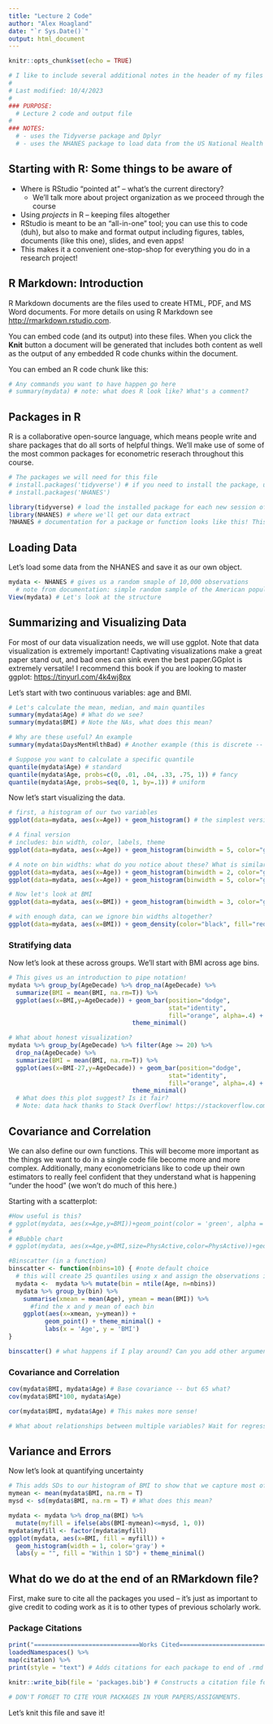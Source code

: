 ```yaml
---
title: "Lecture 2 Code"
author: "Alex Hoagland"
date: "`r Sys.Date()`"
output: html_document
---
```


```r
knitr::opts_chunk$set(echo = TRUE)
```

```r
# I like to include several additional notes in the header of my files here:
#
# Last modified: 10/4/2023
#
### PURPOSE:
  # Lecture 2 code and output file
# 
### NOTES:
  # - uses the Tidyverse package and Dplyr
  # - uses the NHANES package to load data from the US National Health and Nutrition Examination Survey (NHANES, 1999-2004). 
```

## Starting with R: Some things to be aware of

-   Where is RStudio "pointed at" -- what's the current directory?
    -   We'll talk more about project organization as we proceed through the course
-   Using *projects* in R -- keeping files altogether
-   RStudio is meant to be an "all-in-one" tool; you can use this to code (duh), but also to make and format output including figures, tables, documents (like this one), slides, and even apps!
-   This makes it a convenient one-stop-shop for everything you do in a research project!

## R Markdown: Introduction

R Markdown documents are the files used to create HTML, PDF, and MS Word documents. For more details on using R Markdown see <http://rmarkdown.rstudio.com>.

You can embed code (and its output) into these files. When you click the **Knit** button a document will be generated that includes both content as well as the output of any embedded R code chunks within the document.

You can embed an R code chunk like this:

```r
# Any commands you want to have happen go here
# summary(mydata) # note: what does R look like? What's a comment? 
```

## Packages in R

R is a collaborative open-source language, which means people write and share packages that do all sorts of helpful things. We'll make use of some of the most common packages for econometric reserach throughout this course.

```r
# The packages we will need for this file
# install.packages('tidyverse') # if you need to install the package, uncomment this line.
# install.packages('NHANES')

library(tidyverse) # load the installed package for each new session of R
library(NHANES) # where we'll get our data extract
?NHANES # documentation for a package or function looks like this! This one gives us a list of all variables we could want
```

## Loading Data
Let's load some data from the NHANES and save it as our own object. 

```r
mydata <- NHANES # gives us a random smaple of 10,000 observations
  # note from documentation: simple random sample of the American population
View(mydata) # Let's look at the structure
```

## Summarizing and Visualizing Data
For most of our data visualization needs, we will use ggplot. Note that data visualization is extremely important! Captivating visualizations make a great paper stand out, and bad ones can sink even the best paper.GGplot is extremely versatile! I recommend this book if you are looking to master ggplot: <https://tinyurl.com/4k4wj8px> 

Let's start with two continuous variables: age and BMI.
```r
# Let's calculate the mean, median, and main quantiles
summary(mydata$Age) # What do we see? 
summary(mydata$BMI) # Note the NAs, what does this mean? 

# Why are these useful? An example
summary(mydata$DaysMentHlthBad) # Another example (this is discrete -- what do we get from the difference between the mean and the median?)

# Suppose you want to calculate a specific quantile
quantile(mydata$Age) # standard
quantile(mydata$Age, probs=c(0, .01, .04, .33, .75, 1)) # fancy
quantile(mydata$Age, probs=seq(0, 1, by=.1)) # uniform
```
Now let's start visualizing the data. 

```r
# first, a histogram of our two variables
ggplot(data=mydata, aes(x=Age)) + geom_histogram() # the simplest version. How can we clean it up? Let's do this live. 

# A final version 
# includes: bin width, color, labels, theme
ggplot(data=mydata, aes(x=Age)) + geom_histogram(binwidth = 5, color="gray", fill="blue", alpha=.6) + labs(y = "") + theme_minimal()

# A note on bin widths: what do you notice about these? What is similar/different? 
ggplot(data=mydata, aes(x=Age)) + geom_histogram(binwidth = 2, color="gray", fill="blue", alpha=.6) + labs(y = "") + theme_minimal()
ggplot(data=mydata, aes(x=Age)) + geom_histogram(binwidth = 5, color="gray", fill="blue", alpha=.6) + labs(y = "") + theme_minimal()

# Now let's look at BMI
ggplot(data=mydata, aes(x=BMI)) + geom_histogram(binwidth = 3, color="gray", fill="red", alpha=.6) + labs(y = "") + theme_minimal()

# with enough data, can we ignore bin widths altogether? 
ggplot(data=mydata, aes(x=BMI)) + geom_density(color="black", fill="red", alpha=.6) + labs(y = "") + theme_minimal()
```

### Stratifying data
Now let's look at these across groups. We'll start with BMI across age bins. 
```r
# This gives us an introduction to pipe notation!
mydata %>% group_by(AgeDecade) %>% drop_na(AgeDecade) %>% 
  summarize(BMI = mean(BMI, na.rm=T)) %>% 
  ggplot(aes(x=BMI,y=AgeDecade)) + geom_bar(position="dodge",
                                            stat="identity", 
                                            fill="orange", alpha=.4) +
                                  theme_minimal()

# What about honest visualization? 
mydata %>% group_by(AgeDecade) %>% filter(Age >= 20) %>% 
  drop_na(AgeDecade) %>% 
  summarize(BMI = mean(BMI, na.rm=T)) %>% 
  ggplot(aes(x=BMI-27,y=AgeDecade)) + geom_bar(position="dodge",
                                            stat="identity", 
                                            fill="orange", alpha=.4) +
                                  theme_minimal()
  # What does this plot suggest? Is it fair? 
  # Note: data hack thanks to Stack Overflow! https://stackoverflow.com/questions/35324892/ggplot2-setting-geom-bar-baseline-to-1-instead-of-zero
```

## Covariance and Correlation
We can also define our own functions. This will become more important as the things we want to do in a single code file become more and more complex. Additionally, many econometricians like to code up their own estimators to really feel confident that they understand what is happening "under the hood" (we won't do much of this here.)

Starting with a scatterplot:
```r
#How useful is this?
# ggplot(mydata, aes(x=Age,y=BMI))+geom_point(color = 'green', alpha = .8, size = 2)+theme_minimal()
# 
# #Bubble chart
# ggplot(mydata, aes(x=Age,y=BMI,size=PhysActive,color=PhysActive))+geom_point(alpha = .8)+theme_minimal()

#Binscatter (in a function)
binscatter <- function(nbins=10) { #note default choice
  # this will create 25 quantiles using x and assign the observations in each quantile to a separate bin
  mydata <-  mydata %>% mutate(bin = ntile(Age, n=nbins))
  mydata %>% group_by(bin) %>% 
    summarise(xmean = mean(Age), ymean = mean(BMI)) %>% 
      #find the x and y mean of each bin
    ggplot(aes(x=xmean, y=ymean)) + 
          geom_point() + theme_minimal() +
          labs(x = 'Age', y = 'BMI')
}

binscatter() # what happens if I play around? Can you add other arguments?

```

### Covariance and Correlation 
```r
cov(mydata$BMI, mydata$Age) # Base covariance -- but 65 what? 
cov(mydata$BMI*100, mydata$Age)

cor(mydata$BMI, mydata$Age) # This makes more sense!

# What about relationships between multiple variables? Wait for regression, DAGs, etc.!
```

## Variance and Errors
Now let's look at quantifying uncertainty
```r
# This adds SDs to our histogram of BMI to show that we capture most of our data within a standard deviation
mymean <- mean(mydata$BMI, na.rm = T)
mysd <- sd(mydata$BMI, na.rm = T) # What does this mean? 

mydata <- mydata %>% drop_na(BMI) %>%
  mutate(myfill = ifelse(abs(BMI-mymean)<=mysd, 1, 0)) 
mydata$myfill <- factor(mydata$myfill)
ggplot(mydata, aes(x=BMI, fill = myfill)) +
  geom_histogram(width = 1, color='gray') + 
  labs(y = "", fill = "Within 1 SD") + theme_minimal() 
```

## What do we do at the end of an RMarkdown file? 

First, make sure to cite all the packages you used -- it's just as important to give credit to coding work as it is to other types of previous scholarly work. 

### Package Citations
```r
print("=============================Works Cited=============================")
loadedNamespaces() %>%
map(citation) %>%
print(style = "text") # Adds citations for each package to end of .rmd file

knitr::write_bib(file = 'packages.bib') # Constructs a citation file for all packages used in this lecture.

# DON'T FORGET TO CITE YOUR PACKAGES IN YOUR PAPERS/ASSIGNMENTS. 
```
Let's knit this file and save it! 